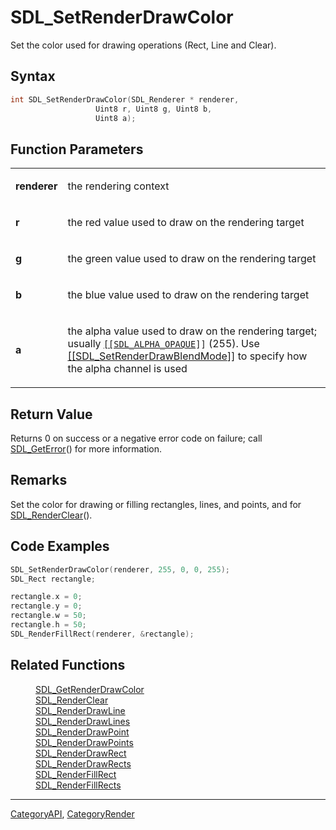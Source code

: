 = SDL_SetRenderDrawColor =

Set the color used for drawing operations (Rect, Line and Clear).

== Syntax ==

<syntaxhighlight lang='c'>
int SDL_SetRenderDrawColor(SDL_Renderer * renderer,
                   Uint8 r, Uint8 g, Uint8 b,
                   Uint8 a);
</syntaxhighlight>

== Function Parameters ==

{|
|'''renderer'''
|the rendering context
|-
|'''r'''
|the red value used to draw on the rendering target
|-
|'''g'''
|the green value used to draw on the rendering target
|-
|'''b'''
|the blue value used to draw on the rendering target
|-
|'''a'''
|the alpha value used to draw on the rendering target; usually <code>[[[[SDL_ALPHA_OPAQUE]]]]</code> (255). Use [[[[SDL_SetRenderDrawBlendMode]]]] to specify how the alpha channel is used
|}

== Return Value ==

Returns 0 on success or a negative error code on failure; call
[[SDL_GetError]]() for more information.



== Remarks ==

Set the color for drawing or filling rectangles, lines, and points, and
for [[SDL_RenderClear]]().

== Code Examples ==

<syntaxhighlight lang='c++'>
SDL_SetRenderDrawColor(renderer, 255, 0, 0, 255);
SDL_Rect rectangle;

rectangle.x = 0;
rectangle.y = 0;
rectangle.w = 50;
rectangle.h = 50;
SDL_RenderFillRect(renderer, &rectangle);
</syntaxhighlight>

== Related Functions ==

:[[SDL_GetRenderDrawColor]]
:[[SDL_RenderClear]]
:[[SDL_RenderDrawLine]]
:[[SDL_RenderDrawLines]]
:[[SDL_RenderDrawPoint]]
:[[SDL_RenderDrawPoints]]
:[[SDL_RenderDrawRect]]
:[[SDL_RenderDrawRects]]
:[[SDL_RenderFillRect]]
:[[SDL_RenderFillRects]]

----
[[CategoryAPI]], [[CategoryRender]]


